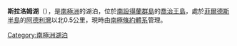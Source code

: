 {{coord|62|12|S|58|57|W|display=title}}

'''斯拉洛姆湖'''（{{lang-en|Slalom Lake}}），是[[南極洲|南極洲]]的湖泊，位於[[南設得蘭群島|南設得蘭群島]]的[[喬治王島|喬治王島]]，處於[[菲爾德斯半島|菲爾德斯半島]]的[[阿德利灣|阿德利灣]]以北0.5公里，現時由[[南極條約體系|南極條約體系]]管理。

{{Antarctica-geo-stub}}
[[Category:南極洲湖泊|Category:南極洲湖泊]]
